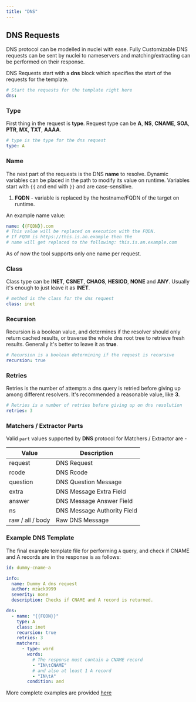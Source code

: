 ```yaml
---
title: "DNS"
---
```


## DNS Requests

DNS protocol can be modelled in nuclei with ease. Fully Customizable DNS requests can be sent by nuclei to nameservers and matching/extracting can be performed on their response.

DNS Requests start with a **dns** block which specifies the start of the requests for the template.

```yaml
# Start the requests for the template right here
dns:
```

### Type

First thing in the request is **type**. Request type can be **A**, **NS**, **CNAME**, **SOA**, **PTR**, **MX**, **TXT**, **AAAA**.

```yaml
# type is the type for the dns request
type: A
```

### Name

The next part of the requests is the DNS **name** to resolve. Dynamic variables can be placed in the path to modify its value on runtime. Variables start with `{{` and end with `}}` and are case-sensitive.

1. **FQDN** - variable is replaced by the hostname/FQDN of the target on runtime.

An example name value:

```yaml
name: {{FQDN}}.com
# This value will be replaced on execution with the FQDN.
# If FQDN is https://this.is.an.example then the
# name will get replaced to the following: this.is.an.example.com
```

As of now the tool supports only one name per request.


### Class

Class type can be **INET**, **CSNET**, **CHAOS**, **HESIOD**, **NONE** and **ANY**. Usually it's enough to just leave it as **INET**.

```yaml
# method is the class for the dns request
class: inet
```

### Recursion

Recursion is a boolean value, and determines if the resolver should only return cached results, or traverse the whole dns root tree to retrieve fresh results. Generally it's better to leave it as **true**.

```yaml
# Recursion is a boolean determining if the request is recursive
recursion: true
```

### Retries

Retries is the number of attempts a dns query is retried before giving up among different resolvers. It's recommended a reasonable value, like **3**.

```yaml
# Retries is a number of retries before giving up on dns resolution
retries: 3
```

### Matchers / Extractor Parts

Valid `part` values supported by **DNS** protocol for Matchers / Extractor are - 

| Value            | Description                 |
|------------------|-----------------------------|
| request          | DNS Request                 |
| rcode            | DNS Rcode                   |
| question         | DNS Question Message        |
| extra            | DNS Message Extra Field     |
| answer           | DNS Message Answer Field    |
| ns               | DNS Message Authority Field |
| raw / all / body | Raw DNS Message             |

### **Example DNS Template**

The final example template file for performing `A` query, and check if CNAME and A records are in the response is as follows:

```yaml
id: dummy-cname-a

info:
  name: Dummy A dns request
  author: mzack9999
  severity: none
  description: Checks if CNAME and A record is returned.

dns:
  - name: "{{FQDN}}"
    type: A
    class: inet
    recursion: true
    retries: 3
    matchers:
      - type: word
        words:
          # The response must contain a CNAME record
          - "IN\tCNAME"
          # and also at least 1 A record
          - "IN\tA"
        condition: and
```

More complete examples are provided [here](/template-example/dns)